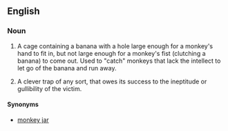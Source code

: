 ==English==

===Noun===
{{en-noun|head=[[monkey]] [[trap]]}}

# {{context|literally|probably folk-lore}} A cage containing a banana with a hole large enough for a monkey's hand to fit in, but not large enough for a monkey's fist (clutching a banana) to come out.  Used to "catch" monkeys that lack the intellect to let go of the banana and run away.
# {{context|figuratively}} A clever trap of any sort, that owes its success to the ineptitude or gullibility of the victim.

====Synonyms====
* [[monkey jar]]